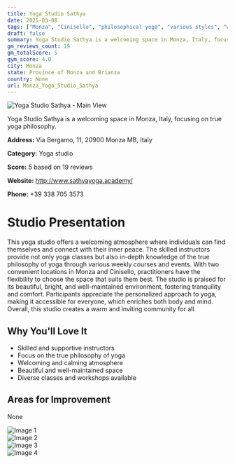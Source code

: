 ```yaml
---
title: Yoga Studio Sathya
date: 2025-03-08
tags: ["Monza", "Cinisello", "philosophical yoga", "various styles", "welcoming atmosphere", "comfort", "Monza"]  
draft: false
summary: Yoga Studio Sathya is a welcoming space in Monza, Italy, focusing on true yoga philosophy.
gm_reviews_count: 19
gm_totalScore: 5
gym_score: 4.0
city: Monza
state: Province of Monza and Brianza
country: None
url: Monza_Yoga_Studio_Sathya
---
```


<div className="aspect-[16/9] relative my-8">
  <img 
    src="https://lh5.googleusercontent.com/p/AF1QipPB48g8pBZxxrZtdCEX4y21IZQRx2GRAVKyEFWQ=w1920-h1080-k-no"
    alt="Yoga Studio Sathya - Main View"
    className="object-cover absolute inset-0 w-full h-full rounded-lg"
  />
</div>

Yoga Studio Sathya is a welcoming space in Monza, Italy, focusing on true yoga philosophy.

**Address:** Via Bergamo, 11, 20900 Monza MB, Italy

**Category:** Yoga studio

**Score:** 5 based on 19 reviews

**Website:** http://www.sathyayoga.academy/

**Phone:** +39 338 705 3573

# Studio Presentation

This yoga studio offers a welcoming atmosphere where individuals can find themselves and connect with their inner peace. The skilled instructors provide not only yoga classes but also in-depth knowledge of the true philosophy of yoga through various weekly courses and events. With two convenient locations in Monza and Cinisello, practitioners have the flexibility to choose the space that suits them best. The studio is praised for its beautiful, bright, and well-maintained environment, fostering tranquility and comfort. Participants appreciate the personalized approach to yoga, making it accessible for everyone, which enriches both body and mind. Overall, this studio creates a warm and inviting community for all.

## Why You'll Love It

- Skilled and supportive instructors
- Focus on the true philosophy of yoga
- Welcoming and calming atmosphere
- Beautiful and well-maintained space
- Diverse classes and workshops available

## Areas for Improvement

None

<div className="grid grid-cols-1 xl:grid-cols-2 gap-4 my-8">
<div className="aspect-[4/3] relative"><img src="https://lh3.googleusercontent.com/p/AF1QipNNu8ZyzAcPcfsJQoNJSDjfczLt7Q6-fTIrE2DO=w1920-h1080-k-no" alt="Image 1" className="object-cover absolute inset-0 w-full h-full rounded-lg" /></div>
<div className="aspect-[4/3] relative"><img src="https://lh5.googleusercontent.com/p/AF1QipOsOnR6Buzub2AF06g9Bw0smkGavahEss1t18K-=w1920-h1080-k-no" alt="Image 2" className="object-cover absolute inset-0 w-full h-full rounded-lg" /></div>
<div className="aspect-[4/3] relative"><img src="https://lh5.googleusercontent.com/p/AF1QipOm-G3Stur9eDeN3GuMVXOyaOETPNVtLW8TyV9h=w1920-h1080-k-no" alt="Image 3" className="object-cover absolute inset-0 w-full h-full rounded-lg" /></div>
<div className="aspect-[4/3] relative"><img src="https://lh5.googleusercontent.com/p/AF1QipOaiSyBBFtNpEmWfRiktHd8WK4NyWqR5zhOvfeV=w1920-h1080-k-no" alt="Image 4" className="object-cover absolute inset-0 w-full h-full rounded-lg" /></div>
</div>